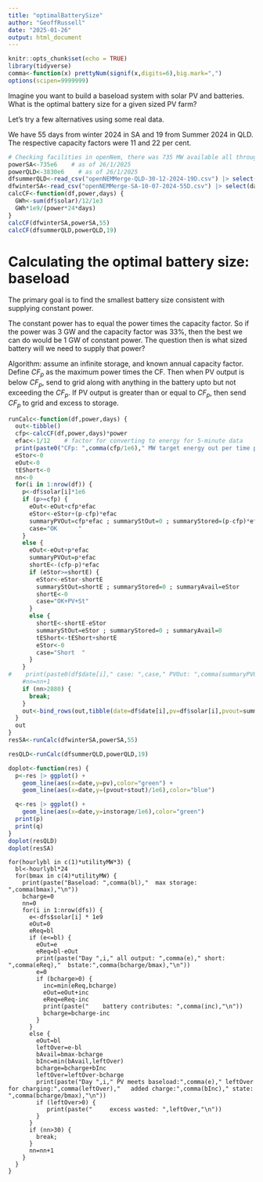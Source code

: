 ```yaml
---
title: "optimalBatterySize"
author: "GeoffRussell"
date: "2025-01-26"
output: html_document
---
```


```r
knitr::opts_chunk$set(echo = TRUE)
library(tidyverse)
comma<-function(x) prettyNum(signif(x,digits=6),big.mark=",")
options(scipen=9999999)
```

Imagine you want to build a baseload system with solar PV and batteries. What is the optimal battery size for a given sized PV farm?

Let's try a few alternatives using some real data. 

We have 55 days from winter 2024 in SA and 19 from Summer 2024 in QLD. The respective capacity factors were 11 and 22 per cent.

```r
# Checking facilities in openNem, there was 735 MW available all through this 55 day period
powerSA<-735e6    # as of 26/1/2025
powerQLD<-3830e6    # as of 26/1/2025
dfsummerQLD<-read_csv("openNEMMerge-QLD-30-12-2024-19D.csv") |> select(date,`Solar (Utility) - MW`) |> rename(solar=`Solar (Utility) - MW`)
dfwinterSA<-read_csv("openNEMMerge-SA-10-07-2024-55D.csv") |> select(date,`Solar (Utility) - MW`) |> rename(solar=`Solar (Utility) - MW`)
calcCF<-function(df,power,days) {
  GWh<-sum(df$solar)/12/1e3
  GWh*1e9/(power*24*days)
}
calcCF(dfwinterSA,powerSA,55)
calcCF(dfsummerQLD,powerQLD,19)
```

# Calculating the optimal battery size: baseload

The primary goal is to find the smallest battery size consistent with supplying constant power.  

The constant power has to equal the power times the capacity factor. So if the power was 3 GW and the capacity factor was 33%, then the best we can do would
be 1 GW of constant power. The question then is what sized battery will we need to supply that power?

Algorithm: assume an infinite storage, and known annual capacity factor. Define $CF_p$ as 
the maximum power times the CF. Then when PV output is below $CF_p$, send to grid along with anything in the battery upto but
not exceeding the $CF_p$. If PV output is greater than or equal to $CF_p$, then send $CF_p$ to grid and excess to storage.

```r
runCalc<-function(df,power,days) {
  out<-tibble()
  cfp<-calcCF(df,power,days)*power
  efac<-1/12    # factor for converting to energy for 5-minute data
  print(paste0("CFp: ",comma(cfp/1e6)," MW target energy out per time period: ",comma(cfp*efac/1e6)," MWh"))
  eStor<-0 
  eOut<-0
  tEShort<-0
  nn<-0
  for(i in 1:nrow(df)) {
    p<-df$solar[i]*1e6
    if (p>=cfp) {
      eOut<-eOut+cfp*efac
      eStor<-eStor+(p-cfp)*efac
      summaryPVOut=cfp*efac ; summaryStOut=0 ; summaryStored=(p-cfp)*efac ; summaryAvail=eStor
      case="OK      "
    }
    else {
      eOut<-eOut+p*efac
      summaryPVOut=p*efac 
      shortE<-(cfp-p)*efac
      if (eStor>=shortE) {
        eStor<-eStor-shortE
        summaryStOut=shortE ; summaryStored=0 ; summaryAvail=eStor
        shortE<-0
        case="OK+PV+St"
      }
      else {
        shortE<-shortE-eStor
        summaryStOut=eStor ; summaryStored=0 ; summaryAvail=0
        tEShort<-tEShort+shortE
        eStor<-0
        case="Short  "
      }
    }
#    print(paste0(df$date[i]," case: ",case," PVOut: ",comma(summaryPVOut), " Storage Out:",comma(summaryStOut)," Stored: ",comma(summaryStored)," Avail: ",comma(summaryAvail),"\n"))
    #nn=nn+1
    if (nn>2880) {
      break;
    }
    out<-bind_rows(out,tibble(date=df$date[i],pv=df$solar[i],pvout=summaryPVOut/efac,stout=summaryStOut/efac,stored=summaryStored,instorage=summaryAvail))
  }
  out
}
resSA<-runCalc(dfwinterSA,powerSA,55)
```

```r
resQLD<-runCalc(dfsummerQLD,powerQLD,19)
```

```r
doplot<-function(res) {
  p<-res |> ggplot() + 
    geom_line(aes(x=date,y=pv),color="green") +
    geom_line(aes(x=date,y=(pvout+stout)/1e6),color="blue")

  q<-res |> ggplot() + 
    geom_line(aes(x=date,y=instorage/1e6),color="green") 
  print(p)
  print(q)
}
doplot(resQLD)
doplot(resSA)
```

```robsolete
for(hourlybl in c(1)*utilityMW*3) {
  bl<-hourlybl*24
  for(bmax in c(4)*utilityMW) {
    print(paste("Baseload: ",comma(bl),"  max storage: ",comma(bmax),"\n"))
    bcharge=0
    nn=0
    for(i in 1:nrow(dfs)) {
      e<-dfs$solar[i] * 1e9
      eOut=0
      eReq=bl
      if (e<=bl) {
        eOut=e
        eReq=bl-eOut
        print(paste("Day ",i," all output: ",comma(e)," short: ",comma(eReq),"  bstate:",comma(bcharge/bmax),"\n"))
        e=0
        if (bcharge>0) {
          inc=min(eReq,bcharge)
          eOut=eOut+inc
          eReq=eReq-inc
          print(paste("    battery contributes: ",comma(inc),"\n"))
          bcharge=bcharge-inc
        }
      }
      else {
        eOut=bl
        leftOver=e-bl
        bAvail=bmax-bcharge
        bInc=min(bAvail,leftOver)
        bcharge=bcharge+bInc
        leftOver=leftOver-bcharge
        print(paste("Day ",i," PV meets baseload:",comma(e)," leftOver for charging:",comma(leftOver),"   added charge:",comma(bInc)," state: ",comma(bcharge/bmax),"\n"))
        if (leftOver>0) {
           print(paste("     excess wasted: ",leftOver,"\n"))
        }
      }
      if (nn>30) {
        break;
      }
      nn=nn+1
    }
  }
}
```


